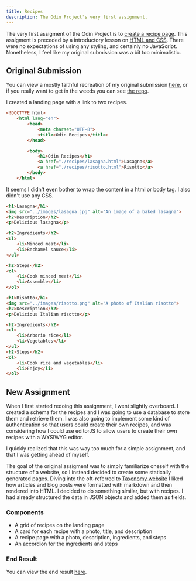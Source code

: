 ```yaml
---
title: Recipes
description: The Odin Project's very first assignment.
---
```


The very first assigment of the Odin Project is to [create a recipe page](https://www.theodinproject.com/lessons/foundations-recipes#assignment).
This assigment is preceded by a introductory lesson on [HTML and CSS](https://www.theodinproject.com/paths/foundations/courses/foundations#html-foundations).
There were no expectations of using any styling, and certainly no JavaScript. Nonetheless, I feel like my original submission was a bit too minimalistic.

## Original Submission

You can view a mostly faithful recreation of my original submission [here](https://odin.hjartland.dev/projects/old), or if you
really want to get in the weeds you can see [the repo](https://github.com/SQUASHD/odin-recipes/).

I created a landing page with a link to two recipes.

```html
<!DOCTYPE html>
	<html lang="en">
		<head>
			<meta charset="UTF-8">
			<title>Odin Recipes</title>
		</head>

		<body>
			<h1>Odin Recipes</h1>
			<a href="./recipes/lasagna.html">Lasagna</a>
			<a href="./recipes/risotto.html">Risotto</a>
		</body>
	</html>
```

It seems I didn't even bother to wrap the content in a html or body tag. I also didn't use any CSS.

```html
<h1>Lasagna</h1>
<img src="../images/lasagna.jpg" alt="An image of a baked lasagna">
<h2>Description</h2>
<p>Delicious lasagna</p>

<h2>Ingredients</h2>
<ul>
	<li>Minced meat</li>
	<li>Bechamel sauce</li>
</ul>

<h2>Steps</h2>
<ol>
	<li>Cook minced meat</li>
	<li>Assemble</li>
</ol>
```

```html
<h1>Risotto</h1>
<img src="../images/risotto.png" alt="A photo of Italian risotto">
<h2>Description</h2>
<p>Delicious Italian risotto</p>

<h2>Ingredients</h2>
<ul>
	<li>Arborio rice</li>
	<li>Vegetables</li>
</ul>
<h2>Steps</h2>
<ol>
	<li>Cook rice and vegetables</li>
	<li>Enjoy</li>
</ol>
```

## New Assignment

When I first started redoing this assignment, I went slightly overboard.
I created a schema for the recipes and I was going to use a database to store them and retrieve them.
I was also going to implement some kind of authentication so that users could create their own recipes,
and was considering how I could use editorJS to allow users to create their own recipes with a WYSIWYG editor.

I quickly realized that this was way too much for a simple assignment, and that I was getting ahead of myself.

The goal of the original assigment was to simply familiarize oneself with the structure of a website, so I instead decided to create
some statically generated pages. Diving into the oft-referred to [Taxonomy website](https://tx.shadcn.com) I liked how articles and blog posts were formatted with markdown
and then rendered into HTML. I decided to do something similar, but with recipes. I had already structured the data in JSON objects and added them as fields.

### Components

- A grid of recipes on the landing page
- A card for each recipe with a photo, title, and description
- A recipe page with a photo, description, ingredients, and steps
- An accordion for the ingredients and steps

### End Result

You can view the end result [here](https://odin.hjartland.dev/projects/recipes/new).
